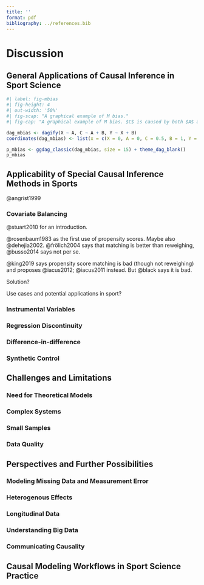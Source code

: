 ```yaml
---
title: ''
format: pdf
bibliography: ../references.bib
---
```


# Discussion

<!-- This thesis ... State main finding and introduce structure of discussion -->

## General Applications of Causal Inference in Sport Science

<!-- General discussion why and under which circumstances causal inference is useful -->

<!-- RCT often impossible. Especially in elite sports (hard to do experiments) or when it comes to explaining sport performance (no direct manipulation of predictors possible). -->

<!-- ### Identification of variables to Condition on -->

<!-- maybe move the "Identification of Variables to Condition on" section to the appendix -->

```r
#| label: fig-mbias
#| fig-height: 4
#| out-width: '50%'
#| fig-scap: "A graphical example of M bias."
#| fig-cap: "A graphical example of M bias. $C$ is caused by both $A$ and $B$, which also effect $X$ and $Y$, respectively. In this scenario, a non-causal path exists, but it is closed, because $C$ is a collider. When $C$ is conditioned on, this would open the backdoor path, because the conditiong creates a spurious relationship between $X$ and $Y$, so that both act together as a confounder."

dag_mbias <- dagify(X ~ A, C ~ A + B, Y ~ X + B)
coordinates(dag_mbias) <- list(x = c(X = 0, A = 0, C = 0.5, B = 1, Y = 1), y = c(X = 0, A = 1, B = 1, C = 0.5, Y = 0))

p_mbias <- ggdag_classic(dag_mbias, size = 15) + theme_dag_blank()
p_mbias
```

<!-- Even in RCT. Which variables to include/exclude in the statistical analyses. Potential problems with current approaches (all, random, all significant, none).  -->

<!-- refer to economics theory of conditioning on all pre-treatment variables. M-Bias as counterarguments, but m-bias is rather unrealistic -->

## Applicability of Special Causal Inference Methods in Sports

<!-- short introduction to special methods ("identification methods") -->

@angrist1999

### Covariate Balancing

<!-- maybe include matching & reweighting -->

@stuart2010 for an introduction.

@rosenbaum1983 as the first use of propensity scores. Maybe also @dehejia2002. @frölich2004 says that matching is better than reweighing, @busso2014 says not per se.

@king2019 says propensity score matching is bad (though not reweighing) and proposes @iacus2012; @iacus2011 instead. But @black says it is bad.

Solution?

Use cases and potential applications in sport?

### Instrumental Variables

### Regression Discontinuity

### Difference-in-difference

### Synthetic Control

## Challenges and Limitations

### Need for Theoretical Models

<!-- causal inference need causal models. They are subjective. They are hard to prove or disprove. They rely on scientific consensus. -->

<!-- however all science implicitly relies on these. With causal inference they are just explicitly formalized, making it easier to discuss them and understand their implications. -->

### Complex Systems

<!-- all causal models are a simplification of the reality, which can not be adequately portrayed. DAGs can miss many variables and possible relations, so caution is needed. -->

<!-- however the only way to understand complex systems is model them in restricted environments or simpler form. To ultimately infer in them, we need to understand their structure, often not in detail, but the most important aspects. This is what causal modeling aims to provide. -->

### Small Samples

<!-- causal inference cannot overcome difficulties with small-samples. Even unbiased causal estimated can be extremely unprecise in small samples -->

### Data Quality

<!-- Even a correct model can not answer the questions if it has the wrong data. Incorrect or noisy data limits research, and causal inference can not really help here. Sometimes no perfect model exists. -->

<!-- causal inference can not compensate bad experimental design -->

<!-- however this is an issue for all types of analysis. Causal inference has tools to deal with error and missingness of data -->

## Perspectives and Further Possibilities

### Modeling Missing Data and Measurement Error

<!-- maybe measurement error in VO2max or RPE as proxy of motivation -->

<!-- link to imputation -->

<!-- sampling bias? -->

### Heterogenous Effects

<!-- something about effect homogenity/heterogenity, maybe sharp nulls, and maybe individual-level predictions (e.g., counterfactual calculation by Pearl and their limitations) -->

### Longitudinal Data

<!-- DAGs are fixed in time. Can be used for longitudinal data if time-points are separate notes. Make example of exercise intervention. Maybe SEM /Robins DAG as an alternative -->

### Understanding Big Data

<!-- Large amount data. Currently analyzed with ML and traditional LR. May be good for prediction, but often does not help understanding. Even for prediction tasks understanding is vital. Understand why a model is failing in some cases, how a system works in new environments, and how to actually interfere. -->

<!-- Maybe (Hypothetical) example of predicting marathon performance with training data -->

### Communicating Causality

<!-- something about causal and non-causal language, stating assumptions, etc -->

<!-- maybe sometimes to confident usage of causal inference -->

<!-- but more explicit with assumptions than current practices -->

## Causal Modeling Workflows in Sport Science Practice

<!-- Implementation of causal modeling is part of a general revision of the scientific workflow in sport science. Transparent documentation of all steps (links to preregistration, reproducibility) -->

<!-- combining expert domain knowledge (expertise) for creating models and outside domain knowledge (data analysis skills/statistics) -->

<!-- First: Identify task as description, prediction, causal inference -->

<!-- Second: State your estimand (and create a theoretical model, implement prior beliefs) -->

<!-- Third: Plan study or data analysis accordingly-->

<!-- Fourth: Model the data accordingly -->

<!-- Test assumptions, robustness, sensitivity -->

<!-- Communicate process, results and assumptions -->
